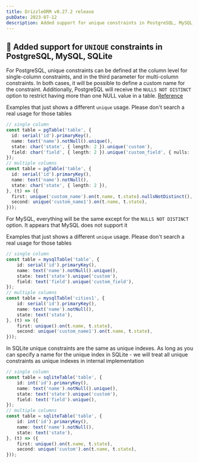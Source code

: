 ```yaml
---
title: DrizzleORM v0.27.2 release
pubDate: 2023-07-12
description: Added support for unique constraints in PostgreSQL, MySQL, SQLite.
---
```


## 🎉 Added support for `UNIQUE` constraints in PostgreSQL, MySQL, SQLite

For PostgreSQL, unique constraints can be defined at the column level for single-column constraints, and in the third parameter for multi-column constraints. In both cases, it will be possible to define a custom name for the constraint. Additionally, PostgreSQL will receive the `NULLS NOT DISTINCT` option to restrict having more than one NULL value in a table. [Reference](https://www.postgresql.org/docs/current/ddl-constraints.html#DDL-CONSTRAINTS-UNIQUE-CONSTRAINTS)

Examples that just shows a different `unique` usage. Please don't search a real usage for those tables

```ts copy
// single column
const table = pgTable('table', {
  id: serial('id').primaryKey(),
  name: text('name').notNull().unique(),
  state: char('state', { length: 2 }).unique('custom'),
  field: char('field', { length: 2 }).unique('custom_field', { nulls: 'not distinct' }),
});
// multiple columns
const table = pgTable('table', {
  id: serial('id').primaryKey(),
  name: text('name').notNull(),
  state: char('state', { length: 2 }),
}, (t) => ({
  first: unique('custom_name').on(t.name, t.state).nullsNotDistinct(),
  second: unique('custom_name1').on(t.name, t.state),
}));
```

For MySQL, everything will be the same except for the `NULLS NOT DISTINCT` option. It appears that MySQL does not support it

Examples that just shows a different `unique` usage. Please don't search a real usage for those tables

```ts copy
// single column
const table = mysqlTable('table', {
    id: serial('id').primaryKey(),
    name: text('name').notNull().unique(),
    state: text('state').unique('custom'),
    field: text('field').unique('custom_field'),
});
// multiple columns
const table = mysqlTable('cities1', {
    id: serial('id').primaryKey(),
    name: text('name').notNull(),
    state: text('state'),
}, (t) => ({
    first: unique().on(t.name, t.state),
    second: unique('custom_name1').on(t.name, t.state),
}));
```

In SQLite unique constraints are the same as unique indexes. As long as you can specify a name for the unique index in SQLite - we will treat all unique constraints as unique indexes in internal implementation

```ts copy
// single column
const table = sqliteTable('table', {
    id: int('id').primaryKey(),
    name: text('name').notNull().unique(),
    state: text('state').unique('custom'),
    field: text('field').unique(),
});
// multiple columns
const table = sqliteTable('table', {
    id: int('id').primaryKey(),
    name: text('name').notNull(),
    state: text('state'),
}, (t) => ({
    first: unique().on(t.name, t.state),
    second: unique('custom').on(t.name, t.state),
}));
```
